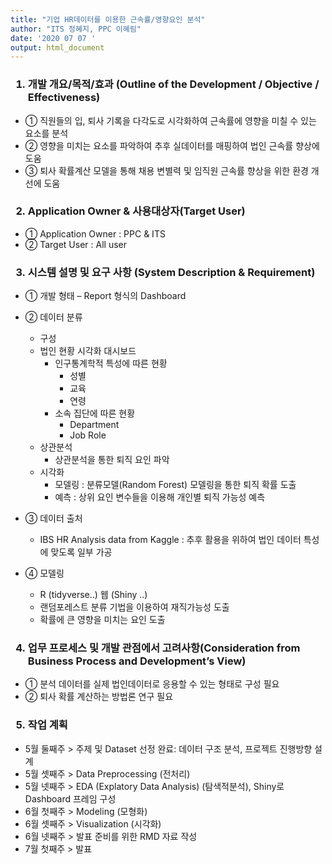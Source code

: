 ---
title: "기업 HR데이터를 이용한 근속률/영향요인 분석"
author: "ITS 정혜지, PPC 이혜림"
date: '2020 07 07 '
output: html_document
---
 
<h3> 1.	개발 개요/목적/효과 (Outline of the Development / Objective / Effectiveness) </h3>
* ①	직원들의 입, 퇴사 기록을 다각도로 시각화하여 근속률에 영향을 미칠 수 있는 요소를 분석 
* ②	영향을 미치는 요소를 파악하여 추후 실데이터를 매핑하여 법인 근속률 향상에 도움  
* ③	퇴사 확률계산 모델을 통해 채용 변별력 및 임직원 근속률 향상을 위한 환경 개선에 도움 
  
<h3> 2.	Application Owner & 사용대상자(Target User) </h3>
* ①	Application Owner : PPC & ITS  
* ②	Target User : All user 

<h3> 3.	시스템 설명 및 요구 사항 (System Description & Requirement) </h3>
* ①	개발 형태 – Report 형식의 Dashboard 
* ②	데이터 분류 


  + 구성
  * 법인 현황 시각화 대시보드
      - 인구통계학적 특성에 따른 현황
         -  성별
         -  교육
         -  연령
      - 소속 집단에 따른 현황 
         -  Department
         -  Job Role
  
      
  + 상관분석
      - 상관분석을 통한 퇴직 요인 파악

  + 시각화
      - 모델링 : 분류모델(Random Forest) 모델링을 통한 퇴직 확률 도출 
      - 예측   : 상위 요인 변수들을 이용해 개인별 퇴직 가능성 예측


* ③	데이터 출처

  * IBS HR Analysis data from Kaggle : 추후 활용을 위하여 법인 데이터 특성에 맞도록 일부 가공

* ④	모델링

  +  R (tidyverse..) 웹 (Shiny ..)
   * 랜덤포레스트 분류 기법을 이용하여 재직가능성 도출
   * 확률에 큰 영향을 미치는 요인 도출



<h3> 4.	업무 프로세스 및 개발 관점에서 고려사항(Consideration from Business Process and Development’s View) </h3>

* ①	분석 데이터를 실제 법인데이터로 응용할 수 있는 형태로 구성 필요
* ②	퇴사 확률 계산하는 방법론 연구 필요


<h3> 5.  작업 계획 </h3>

 - 5월 둘째주 > 주제 및 Dataset 선정 완료: 데이터 구조 분석, 프로젝트 진행방향 설계
 - 5월 셋째주 > Data Preprocessing (전처리)
 - 5월 넷째주 > EDA (Explatory Data Analysis) (탐색적분석),
                Shiny로 Dashboard 프레임 구성 
 - 6월 첫째주 > Modeling (모형화)
 - 6월 셋째주 > Visualization (시각화)
 - 6월 넷째주 > 발표 준비를 위한 RMD 자료 작성
 - 7월 첫째주 > 발표
